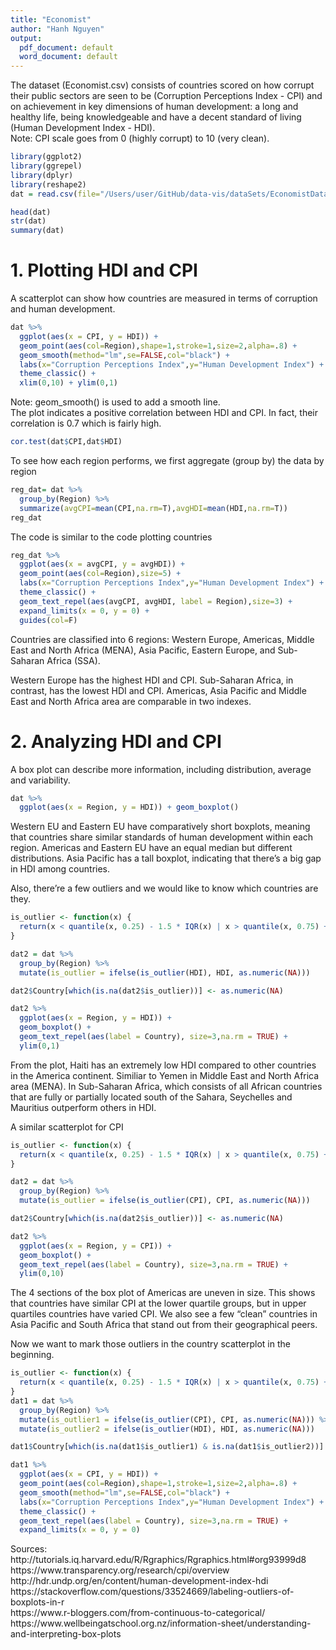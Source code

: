 ```yaml
---
title: "Economist"
author: "Hanh Nguyen"
output:
  pdf_document: default
  word_document: default
---
```


The dataset (Economist.csv) consists of countries scored on how corrupt their public sectors are seen to be (Corruption Perceptions Index - CPI) and on achievement in key dimensions of human development: a long and healthy life, being knowledgeable and have a decent standard of living (Human Development Index - HDI).  
Note: CPI scale goes from 0 (highly corrupt) to 10 (very clean). 

```r
library(ggplot2)
library(ggrepel)
library(dplyr)
library(reshape2)
dat = read.csv(file="/Users/user/GitHub/data-vis/dataSets/EconomistData.csv",header=TRUE)
```
```r
head(dat)
str(dat)
summary(dat)
```

# 1. Plotting HDI and CPI  

A scatterplot can show how countries are measured in terms of corruption and human development.  
```r
dat %>%
  ggplot(aes(x = CPI, y = HDI)) + 
  geom_point(aes(col=Region),shape=1,stroke=1,size=2,alpha=.8) +
  geom_smooth(method="lm",se=FALSE,col="black") +
  labs(x="Corruption Perceptions Index",y="Human Development Index") +
  theme_classic() +
  xlim(0,10) + ylim(0,1)
```

Note: geom_smooth() is used to add a smooth line.  
The plot indicates a positive correlation between HDI and CPI. In fact, their correlation is 0.7 which is fairly high.

```r
cor.test(dat$CPI,dat$HDI)
```

To see how each region performs, we first aggregate (group by) the data by region  

```r
reg_dat= dat %>%
  group_by(Region) %>%
  summarize(avgCPI=mean(CPI,na.rm=T),avgHDI=mean(HDI,na.rm=T))
reg_dat
```

The code is similar to the code plotting countries  
```r
reg_dat %>%
  ggplot(aes(x = avgCPI, y = avgHDI)) + 
  geom_point(aes(col=Region),size=5) +
  labs(x="Corruption Perceptions Index",y="Human Development Index") +
  theme_classic() +
  geom_text_repel(aes(avgCPI, avgHDI, label = Region),size=3) + 
  expand_limits(x = 0, y = 0) +
  guides(col=F)
```
Countries are classified into 6 regions: Western Europe, Americas, Middle East and North Africa (MENA), Asia Pacific, Eastern Europe, and Sub-Saharan Africa (SSA).  

Western Europe has the highest HDI and CPI. Sub-Saharan Africa, in contrast, has the lowest HDI and CPI. Americas, Asia Pacific and Middle East and North Africa area are comparable in two indexes.   
 
# 2. Analyzing HDI and CPI  
A box plot can describe more information, including distribution, average and variability. 

```r
dat %>%
  ggplot(aes(x = Region, y = HDI)) + geom_boxplot()
```
Western EU and Eastern EU have comparatively short boxplots, meaning that countries share similar standards of human development within each region. Americas and Eastern EU have an equal median but different distributions. Asia Pacific has a tall boxplot, indicating that there's a big gap in HDI among countries.  

Also, there're a few outliers and we would like to know which countries are they.

```r
is_outlier <- function(x) {
  return(x < quantile(x, 0.25) - 1.5 * IQR(x) | x > quantile(x, 0.75) + 1.5 * IQR(x))
}

dat2 = dat %>%
  group_by(Region) %>%
  mutate(is_outlier = ifelse(is_outlier(HDI), HDI, as.numeric(NA))) 

dat2$Country[which(is.na(dat2$is_outlier))] <- as.numeric(NA)

dat2 %>%
  ggplot(aes(x = Region, y = HDI)) +
  geom_boxplot() +
  geom_text_repel(aes(label = Country), size=3,na.rm = TRUE) +
  ylim(0,1)
```

From the plot, Haiti has an extremely low HDI compared to other countries in the America continent. Similiar to Yemen in Middle East and North Africa area (MENA).
In Sub-Saharan Africa, which consists of all African countries that are fully or partially located south of the Sahara, Seychelles and Mauritius outperform others in HDI.

A similar scatterplot for CPI 

```r
is_outlier <- function(x) {
  return(x < quantile(x, 0.25) - 1.5 * IQR(x) | x > quantile(x, 0.75) + 1.5 * IQR(x))
}

dat2 = dat %>%
  group_by(Region) %>%
  mutate(is_outlier = ifelse(is_outlier(CPI), CPI, as.numeric(NA))) 

dat2$Country[which(is.na(dat2$is_outlier))] <- as.numeric(NA)

dat2 %>%
  ggplot(aes(x = Region, y = CPI)) +
  geom_boxplot() +
  geom_text_repel(aes(label = Country), size=3,na.rm = TRUE) +
  ylim(0,10)
```

The 4 sections of the box plot of Americas are uneven in size. This shows that countries have similar CPI at the lower quartile groups, but in upper quartiles countries have varied CPI. We also see a few "clean" countries in Asia Pacific and South Africa that stand out from their geographical peers.  

Now we want to mark those outliers in the country scatterplot in the beginning.

```r
is_outlier <- function(x) {
  return(x < quantile(x, 0.25) - 1.5 * IQR(x) | x > quantile(x, 0.75) + 1.5 * IQR(x))
}
dat1 = dat %>%
  group_by(Region) %>%
  mutate(is_outlier1 = ifelse(is_outlier(CPI), CPI, as.numeric(NA))) %>%
  mutate(is_outlier2 = ifelse(is_outlier(HDI), HDI, as.numeric(NA)))

dat1$Country[which(is.na(dat1$is_outlier1) & is.na(dat1$is_outlier2))] <- as.numeric(NA)
```


```r
dat1 %>%
  ggplot(aes(x = CPI, y = HDI)) + 
  geom_point(aes(col=Region),shape=1,stroke=1,size=2,alpha=.8) +
  geom_smooth(method="lm",se=FALSE,col="black") +
  labs(x="Corruption Perceptions Index",y="Human Development Index") +
  theme_classic() +
  geom_text_repel(aes(label = Country), size=3,na.rm = TRUE) +
  expand_limits(x = 0, y = 0)
```

Sources:  
http://tutorials.iq.harvard.edu/R/Rgraphics/Rgraphics.html#org93999d8  
https://www.transparency.org/research/cpi/overview  
http://hdr.undp.org/en/content/human-development-index-hdi  
https://stackoverflow.com/questions/33524669/labeling-outliers-of-boxplots-in-r  
https://www.r-bloggers.com/from-continuous-to-categorical/  
https://www.wellbeingatschool.org.nz/information-sheet/understanding-and-interpreting-box-plots